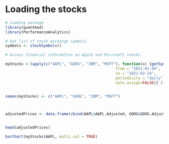# Loading the stocks

```r
# Loading package
library(quantmod)
library(PerformanceAnalytics)

# Get list of stock exchange symbols
symbols <- stockSymbols()

# Access financial information on Apple and Microsoft stocks

myStocks <-lapply(c("AAPL", "GOOG", "IBM", "MSFT"), function(x) {getSymbols(x, 
                                                 from = "2021-01-04", 
                                                 to = "2021-02-14",
                                                 periodicity = "daily",
                                                 auto.assign=FALSE)} )


names(myStocks) <- c("AAPL", "GOOG", "IBM", "MSFT")



adjustedPrices <- data.frame(cbind(AAPL$AAPL.Adjusted, GOOG$GOOG.Adjusted, IBM$IBM.Adjusted))


head(adjustedPrices)

barChart(myStocks$AAPL, multi.col = TRUE)
```


